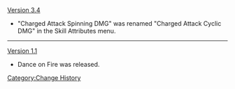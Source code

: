 [[Version 3.4]]
* "Charged Attack Spinning DMG" was renamed "Charged Attack Cyclic DMG" in the Skill Attributes menu.
----
[[Version 1.1]]
* Dance on Fire was released.
<noinclude>[[Category:Change History]]</noinclude>